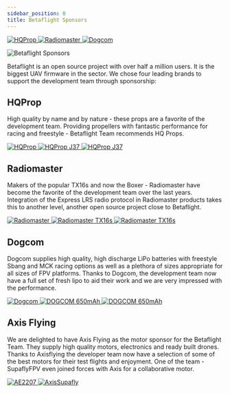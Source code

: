 ```yaml
---
sidebar_position: 0
title: Betaflight Sponsors
---
```



<div className="flex flex-col items-center backdrop-blur-md shadow-xl p-4 rounded-2xl bg-neutral-500/10 grid md:grid-cols-4 gap-4 mb-4">
  <a href="https://www.hqprop.com/" target="_blank" rel="noreferrer noopener" className="flex flex-col items-center xl:col-span-1 col-span-2 no-effect">
    <img alt="HQProp" className="no-effect w-4/5 themeInvert" src="/img/betaflight/sponsors/hqprop.svg" />
  </a>
  <a href="https://https://www.radiomasterrc.com/" target="_blank" rel="noreferrer noopener" className="flex flex-col items-center mb-4 xl:col-span-1 col-span-2 no-effect">
    <img alt="Radiomaster" className="no-effect w-full themeInvert" src="/img/betaflight/sponsors/radiomaster.svg" />
  </a>
  <a href="https://www.axisflying.com/" target="_blank" rel="noreferrer noopener" className="flex flex-col items-center xl:col-span-1 col-span-2 no-effect">
    <ThemedImage
      alt="Axisflying"
      className="no-effect w-4/5"
      sources={{
        light: useBaseUrl('/img/betaflight/sponsors/axisflying_light.svg'),
        dark: useBaseUrl('/img/betaflight/sponsors/axisflying_dark.svg'),
      }}
    />
  </a>
  <a href="https://www.tititop.com/" target="_blank" rel="noreferrer noopener" className="flex flex-col items-center xl:col-span-1 col-span-2 no-effect">
    <img alt="Dogcom" className="no-effect w-full" src="/img/betaflight/sponsors/dogcom.svg" />
  </a>
</div>

![Betaflight Sponsors](/img/betaflight/sponsors/sponsor_header.jpg)

Betaflight is an open source project with over half a million users. It is the biggest UAV firmware in the sector.
We chose four leading brands to support the development team through sponsorship:

## HQProp

High quality by name and by nature - these props are a favorite of the development team. Providing propellers with fantastic performance for racing and freestyle - Betaflight Team recommends HQ Props.

<div className="grid xl:grid-cols-3 md:grid-cols-2 gap-4 mb-4 items-center justify-center h-full">
  <a href="https://www.hqprop.com/" target="_blank" rel="noreferrer noopener" className="xl:col-span-1 col-span-2 no-effect">
    <img alt="HQProp" className="no-effect themeInvert" src="/img/betaflight/sponsors/hqprop.svg" />
  </a>
  <a href="https://www.hqprop.com/hq-juicy-prop-j37-2cw2ccw-poly-carbonate-p0326.html" target="_blank" rel="noreferrer noopener" className="no-effect">
    <img src="/img/betaflight/sponsors/hqprop_j37.jpg" alt="HQProp J37" className="no-effect rounded-2xl" />
  </a>
  <a href="https://www.hqprop.com/hq-juicy-prop-j37-2cw2ccw-poly-carbonate-p0326.html" target="_blank" rel="noreferrer noopener" className="no-effect">
    <img src="/img/betaflight/sponsors/hqprop_j37_vitroid.jpg" alt="HQProp J37" className="no-effect rounded-2xl" />
  </a>
</div>

## Radiomaster

Makers of the popular TX16s and now the Boxer - Radiomaster have become the favorite of the development team over the last years. Integration of the Express LRS radio protocol in Radiomaster products takes this to another level, another open source project close to Betaflight.

<div className="grid xl:grid-cols-3 md:grid-cols-2 gap-4 mb-4 items-center justify-center h-full">
  <a href="https://www.radiomasterrc.com/" target="_blank" rel="noreferrer noopener" className="xl:col-span-1 col-span-2 no-effect">
    <img alt="Radiomaster" className="no-effect themeInvert" src="/img/betaflight/sponsors/radiomaster.svg" />
  </a>
  <a href="https://www.radiomasterrc.com/products/tx16s-mark-ii-radio-controller" target="_blank" rel="noreferrer noopener" className="no-effect">
    <img src="/img/betaflight/sponsors/radiomaster_tx16s.png" alt="Radiomaster TX16s" className="no-effect rounded-2xl" />
  </a>
  <a href="https://www.radiomasterrc.com/products/tx16s-mark-ii-radio-controller" target="_blank" rel="noreferrer noopener" className="no-effect">
    <img src="/img/betaflight/sponsors/radiomaster_tx16s_limon.jpg" alt="Radiomaster TX16s" className="no-effect rounded-2xl" />
  </a>
</div>

## Dogcom

Dogcom supplies high quality, high discharge LiPo batteries with freestyle Sbang and MCK racing options as well as a plethora of sizes appropriate for all sizes of FPV platforms.
Thanks to Dogcom, the development team now have a full set of fresh lipo to aid their work and we are very impressed with the performance.

<div className="grid xl:grid-cols-3 md:grid-cols-2 gap-4 mb-4 items-center justify-center h-full">
  <a href="https://www.tititop.com/" target="_blank" rel="noreferrer noopener" className="xl:col-span-1 col-span-2 no-effect">
    <img alt="Dogcom" className="no-effect w-full" src="/img/betaflight/sponsors/dogcom.svg" />
  </a>
  <a href="https://www.tititop.com/products_view.asp?cid=163&id=1470" target="_blank" rel="noreferrer noopener" className="no-effect">
    <img src="/img/betaflight/sponsors/dogcom_650mah.jpg" alt="DOGCOM 650mAh" className="no-effect rounded-2xl" />
  </a>
  <a href="https://www.tititop.com/products_view.asp?cid=163&id=1470" target="_blank" rel="noreferrer noopener" className="no-effect">
    <img src="/img/betaflight/sponsors/dogcom_650mah_vitroid.jpg" alt="DOGCOM 650mAh" className="no-effect rounded-2xl" />
  </a>
</div>

## Axis Flying

We are delighted to have Axis Flying as the motor sponsor for the Betaflight Team. They supply high quality motors, electronics and ready built drones.
Thanks to Axisflying the developer team now have a selection of some of the best motors for their test flights and enjoyment.
One of the team - SupaflyFPV even joined forces with Axis for a collaborative motor.

<div className="grid xl:grid-cols-3 md:grid-cols-2 gap-4 mb-4 items-center justify-center h-full">
  <a href="https://www.axisflying.com/" target="_blank" rel="noreferrer noopener" className="xl:col-span-1 col-span-2 no-effect">
    <ThemedImage
      alt="Axisflying"
      className="no-effect"
      sources={{
        light: useBaseUrl('/img/betaflight/sponsors/axisflying_light.svg'),
        dark: useBaseUrl('/img/betaflight/sponsors/axisflying_dark.svg'),
      }}
    />
  </a>
  <a href="https://www.axisflying.com/" target="_blank" rel="noreferrer noopener" className="no-effect">
    <img src="/img/betaflight/sponsors/AE2207.jpg" alt="AE2207" className="no-effect" />
  </a>
  <a href="https://www.axisflying.com/" target="_blank" rel="noreferrer noopener" className="no-effect">
    <img src="/img/betaflight/sponsors/AxisSupafly.jpg" alt="AxisSupafly" className="no-effect" />
  </a>
</div>
